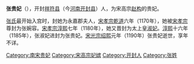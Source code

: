 {{refimprove|time=2013-04-20T06:43:59+00:00}}
'''张贵妃'''（{{bd|12世纪||1190年}}），开封[[祥符县|祥符县]]（今[[河南|河南]][[开封县|开封县]]）人，为宋高宗[[赵构|赵构]]的贵妃。

[[张氏|张氏]]最开始入宫时，封她为永嘉郡夫人，[[宋孝宗|宋孝宗]][[乾道_(南宋)|乾道]]六年（1170年），她被[[宋孝宗|宋孝宗]]尊封为张婉容。[[宋孝宗|宋孝宗]][[淳熙|淳熙]]七年（1180年），她又晋封为太上皇[[淑妃|淑妃]]。[[淳熙|淳熙]]十六年（1185年），张淑妃进封为张贵妃。[[宋光宗|宋光宗]][[绍熙|绍熙]]元年（1190年）张贵妃逝世，享年不详。
{{China-hist-stub}}
[[Category:南宋贵妃|Category:南宋贵妃]]
[[Category:宋高宗妃嫔|Category:宋高宗妃嫔]]
[[Category:开封人|Category:开封人]]
[[Category:张姓|Category:张姓]]